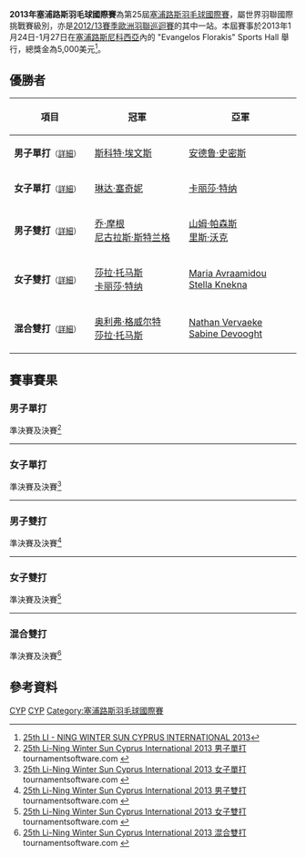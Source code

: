 {{noteTA|G1=Badminton}}
{{infobox badminton event
|name           = 2013年塞浦路斯羽毛球國際賽
|image          = 
|size           = 
|caption        =
|dates          = 2013年1月24日－1月27日
|number_edition = 第25屆
|level          = 4B
|prize_money    = 5,000美元
|location       = {{CYP}}[[尼科西亞|尼科西亞]]
|venue          = "Evangelos Florakis" Sports Hall
|previous       = 2011年塞浦路斯羽毛球國際賽 
|next           = 2019年塞浦路斯羽毛球國際賽
}}
'''2013年塞浦路斯羽毛球國際賽'''為第25屆[[塞浦路斯羽毛球國際賽|塞浦路斯羽毛球國際賽]]，屬世界羽聯國際挑戰賽級別，亦是[[2012/13賽季歐洲羽聯巡迴賽|2012/13賽季歐洲羽聯巡迴賽]]的其中一站。本屆賽事於2013年1月24日-1月27日在[[塞浦路斯|塞浦路斯]][[尼科西亞|尼科西亞]]內的 "Evangelos Florakis" Sports Hall 舉行，總獎金為5,000美元<ref>[http://www.bwfbadminton.org/file_download.aspx?id=413231&tid=1 25th LI - NING WINTER SUN CYPRUS INTERNATIONAL 2013]{{Dead link|date=2018年11月 |bot=InternetArchiveBot |fix-attempted=yes }}{{en}}</ref>。

== 優勝者 ==
{| class=wikitable style="font-size:small"
!width="200"|項目
!width="250"|冠軍
!width="250"|亞軍
|-
|'''男子單打'''<small>（[[#男子單打|詳細]]）</small>
|{{flagicon|IRL}} [[斯科特·埃文斯|斯科特·埃文斯]]
|{{flagicon|ENG}} [[安德鲁·史密斯_(羽毛球运动员)|安德鲁·史密斯]]
|-
|'''女子單打'''<small>（[[#女子單打|詳細]]）</small>
|{{flagicon|BUL}} [[琳达·塞奇妮|琳达·塞奇妮]]
|{{flagicon|WAL}} [[卡丽莎·特纳|卡丽莎·特纳]]
|-
|'''男子雙打'''<small>（[[#男子雙打|詳細]]）</small>
|{{flagicon|WAL}} [[乔·摩根|乔·摩根]]<br/>{{flagicon|WAL}} [[尼古拉斯·斯特兰格|尼古拉斯·斯特兰格]]
|{{flagicon|ENG}} [[山姆·帕森斯|山姆·帕森斯]]<br/>{{flagicon|ENG}} [[里斯·沃克|里斯·沃克]]
|-
|'''女子雙打'''<small>（[[#女子雙打|詳細]]）</small>
|{{flagicon|WAL}} [[莎拉·托马斯|莎拉·托马斯]]<br/>{{flagicon|WAL}} [[卡丽莎·特纳|卡丽莎·特纳]]
|{{flagicon|CYP}} [[Maria_Avraamidou|Maria Avraamidou]]<br/>{{flagicon|CYP}} [[Stella_Knekna|Stella Knekna]]
|-
|'''混合雙打'''<small>（[[#混合雙打|詳細]]）</small>
|{{flagicon|WAL}} [[奥利弗·格威尔特|奥利弗·格威尔特]]<br/>{{flagicon|WAL}} [[莎拉·托马斯|莎拉·托马斯]]
|{{flagicon|BEL}} [[Nathan_Vervaeke|Nathan Vervaeke]]<br/>{{flagicon|BEL}} [[Sabine_Devooght|Sabine Devooght]]
|}

== 賽事賽果 ==
=== 男子單打 ===
;準決賽及決賽<ref name="MS">[http://bwf.tournamentsoftware.com/sport/draw.aspx?id=6D6D3A4F-D25C-4C1C-99B7-A62E3703743D&draw=2 25th Li-Ning Winter Sun Cyprus International 2013 男子單打] {{Wayback|url=http://bwf.tournamentsoftware.com/sport/draw.aspx?id=6D6D3A4F-D25C-4C1C-99B7-A62E3703743D&draw=2 |date=20200621085717 }} tournamentsoftware.com {{en}}</ref>
{{4TeamBracket-Tennis3-v2
| team-width=200
| RD1-seed1=1
| RD1-team1='''{{flagicon|IRL}} [[斯科特·埃文斯|斯科特·埃文斯]]
| RD1-score1-1='''21
| RD1-score1-2='''21
| RD1-score1-3=
| RD1-seed2=4
| RD1-team2={{flagicon|UKR}} [[凯里洛·列昂诺夫|凯里洛·列昂诺夫]]
| RD1-score2-1=16
| RD1-score2-2=8
| RD1-score2-3=

| RD1-seed3=8
| RD1-team3={{flagicon|ENG}} [[里斯·沃克|里斯·沃克]]
| RD1-score3-1=16
| RD1-score3-2=8
| RD1-score3-3=
| RD1-seed4=2
| RD1-team4='''{{flagicon|ENG}} [[安德鲁·史密斯_(羽毛球运动员)|安德鲁·史密斯]]
| RD1-score4-1='''21
| RD1-score4-2='''21
| RD1-score4-3=

| RD2-seed1=1
| RD2-team1='''{{flagicon|IRL}} [[斯科特·埃文斯|斯科特·埃文斯]]
| RD2-score1-1='''21
| RD2-score1-2='''21
| RD2-score1-3=
| RD2-seed2=2
| RD2-team2={{flagicon|ENG}} [[安德鲁·史密斯_(羽毛球运动员)|安德鲁·史密斯]]
| RD2-score2-1=17
| RD2-score2-2=11
| RD2-score2-3=
}}
----

=== 女子單打 ===
;準決賽及決賽<ref name="WS">[http://bwf.tournamentsoftware.com/sport/draw.aspx?id=6D6D3A4F-D25C-4C1C-99B7-A62E3703743D&draw=3 25th Li-Ning Winter Sun Cyprus International 2013 女子單打] {{Wayback|url=http://bwf.tournamentsoftware.com/sport/draw.aspx?id=6D6D3A4F-D25C-4C1C-99B7-A62E3703743D&draw=3 |date=20200621044613 }} tournamentsoftware.com {{en}}</ref>
{{4TeamBracket-Tennis3-v2
| team-width=200
| RD1-seed1=1
| RD1-team1='''{{flagicon|BUL}} [[琳达·塞奇妮|琳达·塞奇妮]]
| RD1-score1-1='''25
| RD1-score1-2=18
| RD1-score1-3=11
| RD1-seed2=3
| RD1-team2={{flagicon|BEL}} [[Sabine_Devooght|Sabine Devooght]]
| RD1-score2-1=23
| RD1-score2-2='''21
| RD1-score2-3='''21

| RD1-seed3=
| RD1-team3={{flagicon|BEL}} [[Marie_Demy|Marie Demy]]
| RD1-score3-1=8
| RD1-score3-2='''21
| RD1-score3-3=9
| RD1-seed4=2
| RD1-team4='''{{flagicon|WAL}} [[卡丽莎·特纳|卡丽莎·特纳]]
| RD1-score4-1='''21
| RD1-score4-2=17
| RD1-score4-3='''21

| RD2-seed1=1
| RD2-team1='''{{flagicon|BUL}} [[琳达·塞奇妮|琳达·塞奇妮]]
| RD2-score1-1='''21
| RD2-score1-2='''21
| RD2-score1-3=
| RD2-seed2=2
| RD2-team2={{flagicon|WAL}} [[卡丽莎·特纳|卡丽莎·特纳]]
| RD2-score2-1=15
| RD2-score2-2=9
| RD2-score2-3=
}}
----

=== 男子雙打 ===
;準決賽及決賽<ref name="MD">[http://bwf.tournamentsoftware.com/sport/draw.aspx?id=6D6D3A4F-D25C-4C1C-99B7-A62E3703743D&draw=4 25th Li-Ning Winter Sun Cyprus International 2013 男子雙打] {{Wayback|url=http://bwf.tournamentsoftware.com/sport/draw.aspx?id=6D6D3A4F-D25C-4C1C-99B7-A62E3703743D&draw=4 |date=20200621044706 }} tournamentsoftware.com {{en}}</ref>
{{4TeamBracket-Tennis3-v2
| team-width=200
| RD1-seed1=
| RD1-team1={{flagicon|ISR}} [[Itay_Elazar|Itay Elazar]]<br/> {{flagicon|ISR}} [[Ziv_Nadil|Ziv Nadil]]
| RD1-score1-1=18
| RD1-score1-2=12
| RD1-score1-3=
| RD1-seed2=
| RD1-team2='''{{flagicon|ENG}} [[山姆·帕森斯|山姆·帕森斯]]<br/> {{flagicon|ENG}} [[里斯·沃克|里斯·沃克]]
| RD1-score2-1='''21
| RD1-score2-2='''21
| RD1-score2-3=

| RD1-seed3=
| RD1-team3={{flagicon|DEN}} [[帕特里克·比耶勒高|帕特里克·比耶勒高]]<br/> {{flagicon|DEN}} [[索伦·托夫特·汉森|索伦·托夫特·汉森]]
| RD1-score3-1=20
| RD1-score3-2=17
| RD1-score3-3=
| RD1-seed4=2
| RD1-team4='''{{flagicon|WAL}} [[乔·摩根|乔·摩根]]<br/> {{flagicon|WAL}} [[尼古拉斯·斯特兰格|尼古拉斯·斯特兰格]]
| RD1-score4-1='''22
| RD1-score4-2='''21
| RD1-score4-3=

| RD2-seed1=
| RD2-team1={{flagicon|ENG}} [[山姆·帕森斯|山姆·帕森斯]]<br/> {{flagicon|ENG}} [[里斯·沃克|里斯·沃克]]
| RD2-score1-1=22
| RD2-score1-2='''21
| RD2-score1-3=14
| RD2-seed2=2
| RD2-team2='''{{flagicon|WAL}} [[乔·摩根|乔·摩根]]<br/> {{flagicon|WAL}} [[尼古拉斯·斯特兰格|尼古拉斯·斯特兰格]]
| RD2-score2-1='''24
| RD2-score2-2=19
| RD2-score2-3='''21
}}
----

=== 女子雙打 ===
;準決賽及決賽<ref name="WD">[http://bwf.tournamentsoftware.com/sport/draw.aspx?id=6D6D3A4F-D25C-4C1C-99B7-A62E3703743D&draw=5 25th Li-Ning Winter Sun Cyprus International 2013 女子雙打] {{Wayback|url=http://bwf.tournamentsoftware.com/sport/draw.aspx?id=6D6D3A4F-D25C-4C1C-99B7-A62E3703743D&draw=5 |date=20200621044932 }} tournamentsoftware.com {{en}}</ref>
{{4TeamBracket-Tennis3-v2
| team-width=200
| RD1-seed1=1
| RD1-team1='''{{flagicon|WAL}} [[莎拉·托马斯|莎拉·托马斯]]<br/> {{flagicon|WAL}} [[卡丽莎·特纳|卡丽莎·特纳]]
| RD1-score1-1='''21
| RD1-score1-2='''21
| RD1-score1-3=
| RD1-seed2=
| RD1-team2={{flagicon|CYP}} [[Elena_Christodoulou|Elena Christodoulou]]<br/> {{flagicon|CYP}} [[Stefany_Pinchary|Stefany Pinchary]]
| RD1-score2-1=6
| RD1-score2-2=16
| RD1-score2-3=

| RD1-seed3=
| RD1-team3={{flagicon|CYP}} [[Andrea_Chrisostomou|Andrea Chrisostomou]]<br/> {{flagicon|LAT}} [[Anna_Pusakova|Anna Pusakova]]
| RD1-score3-1=11
| RD1-score3-2=15
| RD1-score3-3=
| RD1-seed4=
| RD1-team4='''{{flagicon|CYP}} [[Maria_Avraamidou|Maria Avraamidou]]<br/> {{flagicon|CYP}} [[Stella_Knekna|Stella Knekna]]
| RD1-score4-1='''21
| RD1-score4-2='''21
| RD1-score4-3=

| RD2-seed1=1
| RD2-team1='''{{flagicon|WAL}} [[莎拉·托马斯|莎拉·托马斯]]<br/> {{flagicon|WAL}} [[卡丽莎·特纳|卡丽莎·特纳]]
| RD2-score1-1='''21
| RD2-score1-2='''21
| RD2-score1-3=
| RD2-seed2=
| RD2-team2={{flagicon|CYP}} [[Maria_Avraamidou|Maria Avraamidou]]<br/> {{flagicon|CYP}} [[Stella_Knekna|Stella Knekna]]
| RD2-score2-1=14
| RD2-score2-2=13
| RD2-score2-3=
}}
----

=== 混合雙打 ===
;準決賽及決賽<ref name="XD">[http://bwf.tournamentsoftware.com/sport/draw.aspx?id=6D6D3A4F-D25C-4C1C-99B7-A62E3703743D&draw=6 25th Li-Ning Winter Sun Cyprus International 2013 混合雙打] {{Wayback|url=http://bwf.tournamentsoftware.com/sport/draw.aspx?id=6D6D3A4F-D25C-4C1C-99B7-A62E3703743D&draw=6 |date=20200621044457 }} tournamentsoftware.com {{en}}</ref>
{{4TeamBracket-Tennis3-v2
| team-width=200
| RD1-seed1=1
| RD1-team1='''{{flagicon|WAL}} [[奥利弗·格威尔特|奥利弗·格威尔特]]<br/> {{flagicon|WAL}} [[莎拉·托马斯|莎拉·托马斯]]
| RD1-score1-1='''21
| RD1-score1-2='''21
| RD1-score1-3=
| RD1-seed2=
| RD1-team2={{flagicon|CYP}} [[George_Nicolaou|George Nicolaou]]<br/> {{flagicon|CYP}} [[Elena_Christodoulou|Elena Christodoulou]]
| RD1-score2-1=14
| RD1-score2-2=7
| RD1-score2-3=

| RD1-seed3=
| RD1-team3={{flagicon|CYP}} [[Elias_Nicolaou|Elias Nicolaou]]<br/> {{flagicon|CYP}} [[Stefany_Pinchary|Stefany Pinchary]]
| RD1-score3-1=13
| RD1-score3-2=11
| RD1-score3-3=
| RD1-seed4=
| RD1-team4='''{{flagicon|BEL}} [[Nathan_Vervaeke|Nathan Vervaeke]]<br/> {{flagicon|BEL}} [[Sabine_Devooght|Sabine Devooght]]
| RD1-score4-1='''21
| RD1-score4-2='''21
| RD1-score4-3=

| RD2-seed1=1
| RD2-team1='''{{flagicon|WAL}} [[奥利弗·格威尔特|奥利弗·格威尔特]]<br/> {{flagicon|WAL}} [[莎拉·托马斯|莎拉·托马斯]]
| RD2-score1-1='''21
| RD2-score1-2='''21
| RD2-score1-3=
| RD2-seed2=
| RD2-team2={{flagicon|BEL}} [[Nathan_Vervaeke|Nathan Vervaeke]]<br/> {{flagicon|BEL}} [[Sabine_Devooght|Sabine Devooght]]
| RD2-score2-1=10
| RD2-score2-2=17
| RD2-score2-3=
}}

== 參考資料 ==
{{Reflist}}

[[Category:2013年世界羽聯國際系列賽|CYP]]
[[Category:2012/13賽季歐洲羽聯巡迴賽|CYP]]
[[Category:塞浦路斯羽毛球國際賽|Category:塞浦路斯羽毛球國際賽]]